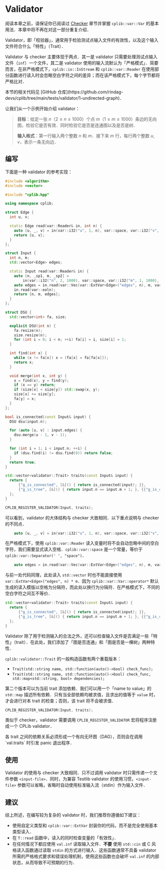 
# Validator

阅读本章之前，请保证你已阅读过 [Checker](/user-guide/basics/checker) 章节并掌握 `cplib::var::Var` 的基本用法．本章中将不再在对这一部分重复介绍．

Validator，即「校验器」，通常用于检验测试点输入文件的有效性，以及这个输入文件符合什么「特性」（Trait）．

Validator 与 checker 主要体现于两点．其一是 validator 只需要处理测试点输入文件（`inf`）一个文件，其二是 validator 使用的输入流默认为「严格模式」．简要而言，在非严格模式下，`cplib::io::InStream` 和 `cplib::var::Reader` 在使用部分函数进行读入时会忽略空白字符之间的差异；而在该严格模式下，每个字节都将严格比对．

<Callout type="info">
  本节的相关代码见 [GitHub
  仓库](https://github.com/rindag-devs/cplib/tree/main/tests/validator/1-undirected-graph)．
</Callout>

让我们从一个示例开始介绍 validator：

> **目标**：给定一张 $n$（$2 \le n \le 1000$）个点 $m$（$1 \le m \le 1000$）条边的无向图，检验它是否有效．同时检验它是否是连通图以及是否是树．
>
> **输入格式**：第一行输入两个整数 $n$ 和 $m$．接下来 $m$ 行，每行两个整数 $u,v$，表示一条无向边．

## 编写

下面是一种 validator 的参考实现：

```cpp filename="val.cpp" copy showLineNumbers
#include <algorithm>
#include <vector>

#include "cplib.hpp"

using namespace cplib;

struct Edge {
  int u, v;

  static Edge read(var::Reader& in, int n) {
    auto [u, _, v] = in(var::i32("u", 1, n), var::space, var::i32("v", 1, n));
    return {u, v};
  }
};

struct Input {
  int n, m;
  std::vector<Edge> edges;

  static Input read(var::Reader& in) {
    auto [n, _sp1, m, _sp2] =
        in(var::i32("n", 2, 1000), var::space, var::i32("m", 1, 1000), var::eoln);
    auto edges = in.read(var::Vec(var::ExtVar<Edge>("edges", n), m, var::eoln));
    in.read(var::eoln);
    return {n, m, edges};
  }
};

struct DSU {
  std::vector<int> fa, size;

  explicit DSU(int n) {
    fa.resize(n);
    size.resize(n);
    for (int i = 0; i < n; ++i) fa[i] = i, size[i] = 1;
  }

  int find(int x) {
    while (x != fa[x]) x = (fa[x] = fa[fa[x]]);
    return x;
  }

  void merge(int x, int y) {
    x = find(x), y = find(y);
    if (x == y) return;
    if (size[x] < size[y]) std::swap(x, y);
    size[x] += size[y];
    fa[y] = x;
  }
};

bool is_connected(const Input& input) {
  DSU dsu(input.n);

  for (auto [u, v] : input.edges) {
    dsu.merge(u - 1, v - 1);
  }

  for (int i = 1; i < input.n; ++i) {
    if (dsu.find(i) != dsu.find(0)) return false;
  }
  return true;
}

std::vector<validator::Trait> traits(const Input& input) {
  return {
      {"g_is_connected", [&]() { return is_connected(input); }},
      {"g_is_tree", [&]() { return input.n == input.m + 1; }, {{"g_is_connected", true}}},
  };
}

CPLIB_REGISTER_VALIDATOR(Input, traits);
```

可以看到，validator 的大体结构与 checker 大致相同．以下重点说明与 checker 的不同点．

```cpp
    auto [u, _, v] = in(var::i32("u", 1, n), var::space, var::i32("v", 1, n));
```

在严格模式下，使用 `cplib::var::Reader` 读入变量时将不会自动忽略中间的空白字符，我们需要显式读入空格．`cplib::var::space` 是一个常量，等价于 `cplib::var::Separator(' ', "space")`．

```cpp
    auto edges = in.read(var::Vec(var::ExtVar<Edge>("edges", n), m, var::eoln));
```

与前一处代码同理，此处读入 `std::vector` 时也不能直接使用 `var::ExtVar<Edge>("edges", n) * m`．因为 `cplib::var::Var::operator*` 默认生成的读入模版以空格为分隔符，而此处以换行为分隔符．在严格模式下，不同的空白字符之间互不等价．

```cpp
std::vector<validator::Trait> traits(const Input& input) {
  return {
      {"g_is_connected", [&]() { return is_connected(input); }},
      {"g_is_tree", [&]() { return input.n == input.m + 1; }, {{"g_is_connected", true}}},
  };
}
```

Validator 除了用于检测输入的合法之外，还可以检查输入文件是否满足一些「特性」（trait）．在此处，我们添加了「图是否连通」和「图是否是一棵树」两种特性．

`cplib::validator::Trait` 的一般构造函数有两个重载版本：

- `Trait(std::string name, std::function(auto()->bool) check_func);`
- `Trait(std::string name, std::function(auto()->bool) check_func, std::map<std::string, bool> dependencies);`

第二个版本可以为当前 trait 添加依赖．我们可以用一个「name to value」的 `std::map` 描述所有依赖．只有当全部依赖均被求值，且求出的值等于 `value` 时，才会进行对本 trait 的检查；否则，该 trait 将不会被求值．

```cpp
CPLIB_REGISTER_VALIDATOR(Input, traits);
```

类似于 checker，validator 需要调用 `CPLIB_REGISTER_VALIDATOR` 宏将程序注册成一个 CPLib validator．

<Callout type="warning">
  各 trait 之间的依赖关系必须形成一个有向无环图（DAG），否则会在调用 `val.traits` 时引发 panic
  退出程序．
</Callout>

## 使用

Validator 的使用与 checker 大致相同．只不过调用 validator 时只需传递一个文件参数 `<input-file>`．同时，为兼容 Testlib validator 的使用习惯，`<input-file>` 参数可以省略，省略时自动使用标准输入流（stdin）作为输入文件．

## 建议

综上所述，在编写较为复杂的 validator 时，我们推荐你遵循如下建议：

- 使用自定义类型和 `cplib::var::ExtVar` 封装你的代码，而不是完全使用基本类型读入．
- 在 `T::read` 函数中，读入的同时检查变量的「有效性」．
- 在任何情况下都应使用 `val.inf` 读取输入文件．**不要** 使用 `std::cin` 或 C 风格读入函数通过读取 `stdin` 的方式进行输入．这些函数通常不具备 validator 所需的严格格式要求和错误处理机制，使用这些函数也会破坏 `val.inf` 的内部状态，从而导致不可预期的行为．
